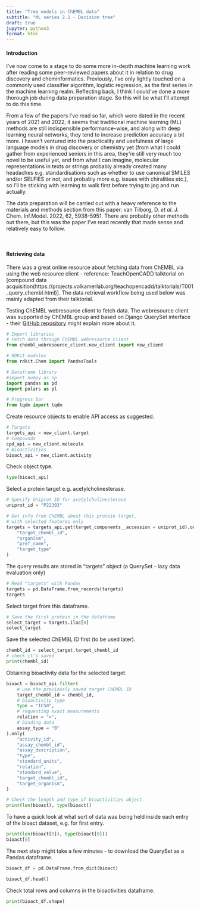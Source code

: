 ```yaml
---
title: "Tree models in ChEMBL data"
subtitle: "ML series 2.1 - Decision tree"
draft: true
jupyter: python3
format: html
---
```


#### **Introduction**

I've now come to a stage to do some more in-depth machine learning work after reading some peer-reviewed papers about it in relation to drug discovery and cheminformatics. Previously, I've only lightly touched on a commonly used classifier algorithm, logistic regression, as the first series in the machine learning realm. Reflecting back, I think I could've done a more thorough job during data preparation stage. So this will be what I'll attempt to do this time.

From a few of the papers I've read so far, which were dated in the recent years of 2021 and 2022, it seems that traditional machine learning (ML) methods are still indispensible performance-wise, and along with deep learning neural networks, they tend to increase prediction accuracy a bit more. I haven't ventured into the practicality and usefulness of large language models in drug discovery or chemistry yet (from what I could gather from experienced seniors in this area, they're still very much too novel to be useful yet, and from what I can imagine, molecular representations in texts or strings probably already created many headaches e.g. standardisations such as whether to use canonical SMILES and/or SELFIES or not, and probably more e.g. issues with chiralities etc.), so I'll be sticking with learning to walk first before trying to jog and run actually.

The data preparation will be carried out with a heavy reference to the materials and methods section from this paper: van Tilborg, D. *et al*. J. Chem. Inf.Model. 2022, 62, 5938-5951. There are probably other methods out there, but this was the paper I've read recently that made sense and relatively easy to follow.

<br>

#### **Retrieving data**

There was a great online resource about fetching data from ChEMBL via using the web resource client - reference: TeachOpenCADD talktorial on [compound data acquisition(https://projects.volkamerlab.org/teachopencadd/talktorials/T001_query_chembl.html)]. The data retrieval workflow being used below was mainly adapted from their talktorial.

Testing ChEMBL webresource client to fetch data. The webresource client was supported by ChEMBL group and based on Django QuerySet interface - their [GitHub repository](https://github.com/chembl/chembl_webresource_client) might explain more about it.

```python
# Import libraries
# Fetch data through ChEMBL webresource client
from chembl_webresource_client.new_client import new_client

# RDKit modules
from rdkit.Chem import PandasTools

# Dataframe library
#import numpy as np
import pandas as pd
import polars as pl

# Progress bar
from tqdm import tqdm
```

Create resource objects to enable API access as suggested.

```python
# Targets
targets_api = new_client.target
# Compounds
cpd_api = new_client.molecule
# Bioactivities
bioact_api = new_client.activity
```

Check object type.

```python
type(bioact_api)
```

Select a protein target e.g. acetylcholinesterase.

```python
# Specify Uniprot ID for acetylcholinesterase
uniprot_id = "P22303"

# Get info from ChEMBL about this protein target, 
# with selected features only
targets = targets_api.get(target_components__accession = uniprot_id).only(
    "target_chembl_id",
    "organism", 
    "pref_name", 
    "target_type"
)
```

The query results are stored in "targets" object (a QuerySet - lazy data evaluation only)

```python
# Read "targets" with Pandas
targets = pd.DataFrame.from_records(targets)
targets
```

Select target from this dataframe.

```python
# Save the first protein in the dataframe
select_target = targets.iloc[0]
select_target
```

Save the selected ChEMBL ID first (to be used later).

```python
chembl_id = select_target.target_chembl_id
# check it's saved
print(chembl_id)
```

Obtaining bioactivity data for the selected target.

```python
bioact = bioact_api.filter(
    # use the previously saved target ChEMBL ID
    target_chembl_id = chembl_id, 
    # bioactivity type
    type = "IC50",
    # requesting exact measurements
    relation = "=",
    # binding data
    assay_type = "B"
).only(
    "activity_id",
    "assay_chembl_id",
    "assay_description",
    "type",
    "standard_units",
    "relation",
    "standard_value",
    "target_chembl_id",
    "target_organism",
)

# Check the length and type of bioactivities object
print(len(bioact), type(bioact))
```

To have a quick look at what sort of data was being held inside each entry of the bioact dataset, e.g. for first entry.

```python
print(len(bioact[0]), type(bioact[0]))
bioact[0]
```

The next step might take a few minutes - to download the QuerySet as a Pandas dataframe.

```python
bioact_df = pd.DataFrame.from_dict(bioact)

bioact_df.head()
```

Check total rows and columns in the bioactivities dataframe.

```python
print(bioact_df.shape)
```